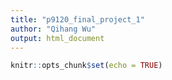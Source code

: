 ```yaml
---
title: "p9120_final_project_1"
author: "Qihang Wu"
output: html_document
---
```


```r
knitr::opts_chunk$set(echo = TRUE)
```

